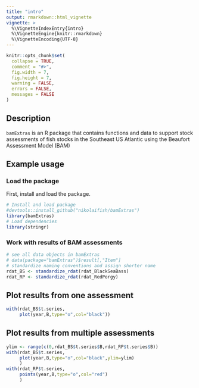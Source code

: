 ```yaml
---
title: "intro"
output: rmarkdown::html_vignette
vignette: >
  %\VignetteIndexEntry{intro}
  %\VignetteEngine{knitr::rmarkdown}
  %\VignetteEncoding{UTF-8}
---
```



```r
knitr::opts_chunk$set(
  collapse = TRUE,
  comment = "#>",
  fig.width = 7,
  fig.height = 7,
  warning = FALSE,
  errors = FALSE,
  messages = FALSE
)
```

## Description

`bamExtras` is an R package that contains functions and data to support
stock assessments of fish stocks in the Southeast US Atlantic using the Beaufort
Assessment Model (BAM)

## Example usage

### Load the package

First, install and load the package. 

```r
# Install and load package
#devtools::install_github("nikolaifish/bamExtras")
library(bamExtras)
# Load dependencies
library(stringr)
```

### Work with results of BAM assessments

```r
# see all data objects in bamExtras
# data(package="bamExtras")$result[,"Item"]
# standardize naming conventions and assign shorter name
rdat_BS <- standardize_rdat(rdat_BlackSeaBass)
rdat_RP <- standardize_rdat(rdat_RedPorgy)
```

## Plot results from one assessment

```r
with(rdat_BS$t.series,
     plot(year,B,type="o",col="black"))
```

## Plot results from multiple assessments

```r
ylim <- range(c(0,rdat_BS$t.series$B,rdat_RP$t.series$B))
with(rdat_BS$t.series,
     plot(year,B,type="o",col="black",ylim=ylim)
     )
with(rdat_RP$t.series,
     points(year,B,type="o",col="red")
     )
```
